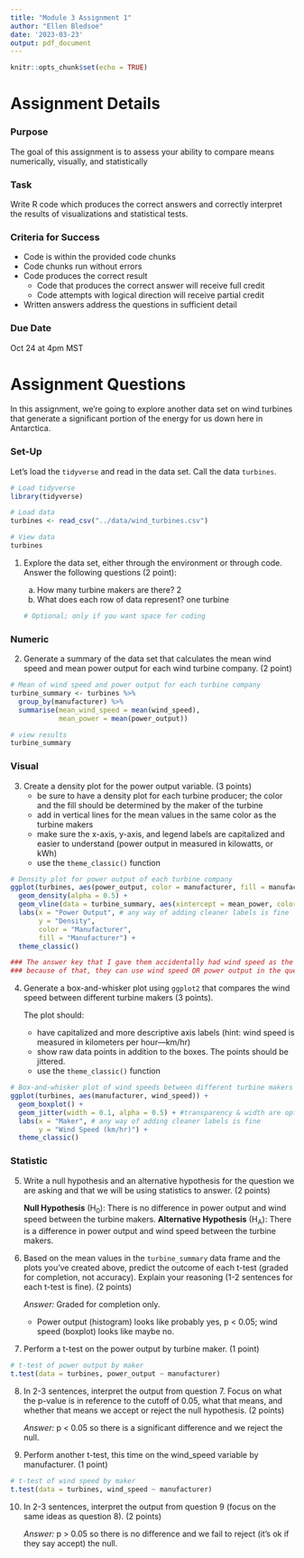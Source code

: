 ```yaml
---
title: "Module 3 Assignment 1"
author: "Ellen Bledsoe"
date: '2023-03-23'
output: pdf_document
---
```


```r
knitr::opts_chunk$set(echo = TRUE)
```

# Assignment Details

### Purpose

The goal of this assignment is to assess your ability to compare means numerically, visually, and statistically

### Task

Write R code which produces the correct answers and correctly interpret the results of visualizations and statistical tests.

### Criteria for Success

-   Code is within the provided code chunks
-   Code chunks run without errors
-   Code produces the correct result
    -   Code that produces the correct answer will receive full credit
    -   Code attempts with logical direction will receive partial credit
-   Written answers address the questions in sufficient detail

### Due Date

Oct 24 at 4pm MST

# Assignment Questions

In this assignment, we're going to explore another data set on wind turbines that generate a significant portion of the energy for us down here in Antarctica.

### Set-Up

Let's load the `tidyverse` and read in the data set. Call the data `turbines`.

```r
# Load tidyverse
library(tidyverse)

# Load data
turbines <- read_csv("../data/wind_turbines.csv")

# View data
turbines
```

1.  Explore the data set, either through the environment or through code. Answer the following questions (2 point):

    a.  How many turbine makers are there? 2
    b.  What does each row of data represent? one turbine

    ```r
    # Optional; only if you want space for coding
    ```

### Numeric

2.  Generate a summary of the data set that calculates the mean wind speed and mean power output for each wind turbine company. (2 point)

```r
# Mean of wind speed and power output for each turbine company
turbine_summary <- turbines %>% 
  group_by(manufacturer) %>% 
  summarise(mean_wind_speed = mean(wind_speed),
            mean_power = mean(power_output))

# view results
turbine_summary
```

### Visual

3.  Create a density plot for the power output variable. (3 points)
    -   be sure to have a density plot for each turbine producer; the color and the fill should be determined by the maker of the turbine
    -   add in vertical lines for the mean values in the same color as the turbine makers
    -   make sure the x-axis, y-axis, and legend labels are capitalized and easier to understand (power output in measured in kilowatts, or kWh)
    -   use the `theme_classic()` function

```r
# Density plot for power output of each turbine company
ggplot(turbines, aes(power_output, color = manufacturer, fill = manufacturer)) +
  geom_density(alpha = 0.5) +
  geom_vline(data = turbine_summary, aes(xintercept = mean_power, color = manufacturer)) +
  labs(x = "Power Output", # any way of adding cleaner labels is fine
       y = "Density",
       color = "Manufacturer",
       fill = "Manufacturer") +
  theme_classic()

### The answer key that I gave them accidentally had wind speed as the x-axis label
### because of that, they can use wind speed OR power output in the question
```

4.  Generate a box-and-whisker plot using `ggplot2` that compares the wind speed between different turbine makers (3 points).

    The plot should:

    -   have capitalized and more descriptive axis labels (hint: wind speed is measured in kilometers per hour---km/hr)
    -   show raw data points in addition to the boxes. The points should be jittered.
    -   use the `theme_classic()` function

```r
# Box-and-whisker plot of wind speeds between different turbine makers
ggplot(turbines, aes(manufacturer, wind_speed)) +
  geom_boxplot() +
  geom_jitter(width = 0.1, alpha = 0.5) + #transparency & width are optional
  labs(x = "Maker", # any way of adding cleaner labels is fine
       y = "Wind Speed (km/hr)") +
  theme_classic()
```

### Statistic

5.  Write a null hypothesis and an alternative hypothesis for the question we are asking and that we will be using statistics to answer. (2 points)

    **Null Hypothesis** (H~0~): There is no difference in power output and wind speed between the turbine makers.
    **Alternative Hypothesis** (H~A~): There is a difference in power output and wind speed between the turbine makers.

6.  Based on the mean values in the `turbine_summary` data frame and the plots you've created above, predict the outcome of each t-test (graded for completion, not accuracy). Explain your reasoning (1-2 sentences for each t-test is fine). (2 points)

    *Answer:* Graded for completion only.

    -   Power output (histogram) looks like probably yes, p \< 0.05; wind speed (boxplot) looks like maybe no.

7.  Perform a t-test on the power output by turbine maker. (1 point)

```r
# t-test of power output by maker
t.test(data = turbines, power_output ~ manufacturer)
```

8.  In 2-3 sentences, interpret the output from question 7. Focus on what the p-value is in reference to the cutoff of 0.05, what that means, and whether that means we accept or reject the null hypothesis. (2 points)

    *Answer:* p \< 0.05 so there is a significant difference and we reject the null.

9.  Perform another t-test, this time on the wind_speed variable by manufacturer. (1 point)

```r
# t-test of wind speed by maker
t.test(data = turbines, wind_speed ~ manufacturer)
```

10. In 2-3 sentences, interpret the output from question 9 (focus on the same ideas as question 8). (2 points)

    *Answer:* p \> 0.05 so there is no difference and we fail to reject (it's ok if they say accept) the null.
